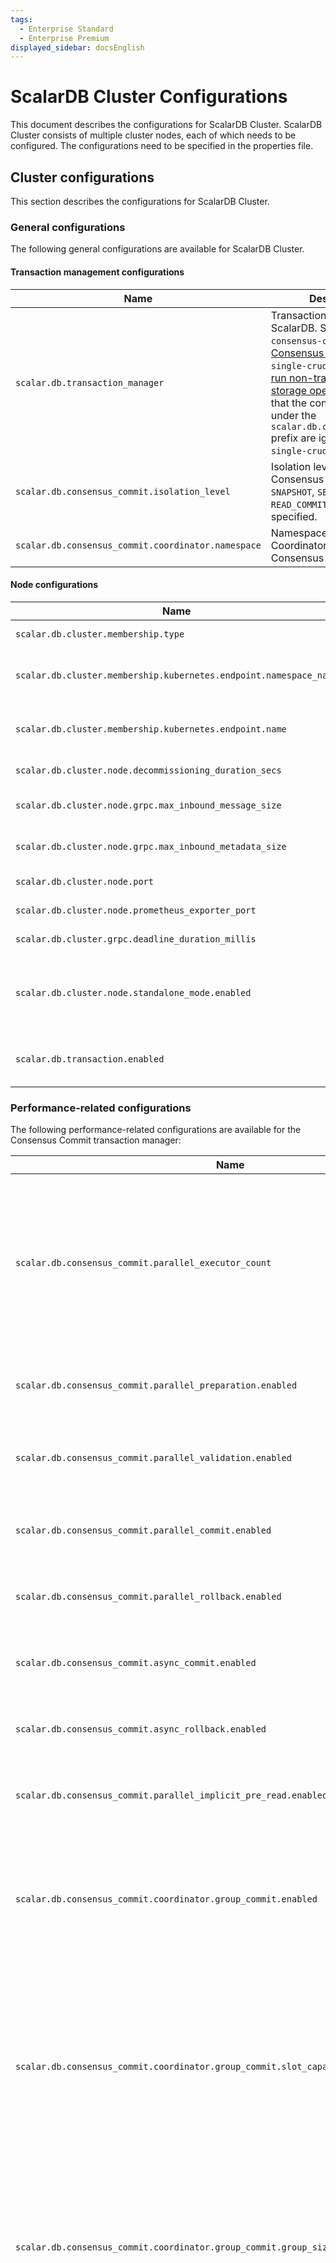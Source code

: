 ```yaml
---
tags:
  - Enterprise Standard
  - Enterprise Premium
displayed_sidebar: docsEnglish
---
```


# ScalarDB Cluster Configurations


This document describes the configurations for ScalarDB Cluster. ScalarDB Cluster consists of multiple cluster nodes, each of which needs to be configured. The configurations need to be specified in the properties file.

## Cluster configurations

This section describes the configurations for ScalarDB Cluster.

### General configurations

The following general configurations are available for ScalarDB Cluster.

#### Transaction management configurations

| Name                                                  | Description                                                                                                                                                                                                                                                                                                                                                                                                  | Default            |
|-------------------------------------------------------|--------------------------------------------------------------------------------------------------------------------------------------------------------------------------------------------------------------------------------------------------------------------------------------------------------------------------------------------------------------------------------------------------------------|--------------------|
| `scalar.db.transaction_manager`                       | Transaction manager of ScalarDB. Specify `consensus-commit` to use [Consensus Commit](../consensus-commit.mdx) or `single-crud-operation` to [run non-transactional storage operations](./run-non-transactional-storage-operations-through-scalardb-cluster.mdx). Note that the configurations under the `scalar.db.consensus_commit` prefix are ignored if you use `single-crud-operation`.                 | `consensus-commit` |
| `scalar.db.consensus_commit.isolation_level`          | Isolation level used for Consensus Commit. Either `SNAPSHOT`, `SERIALIZABLE`, or `READ_COMMITTED` can be specified.                                                                                                                                                                                                                                                                                          | `SNAPSHOT`         |
| `scalar.db.consensus_commit.coordinator.namespace`    | Namespace name of Coordinator tables used for Consensus Commit.                                                                                                                                                                                                                                                                                                                                                                        | `coordinator`      |

#### Node configurations

| Name                                                               | Description                                                                                         　                                                                                                                                                                                                                      | Default                |
|--------------------------------------------------------------------|----------------------------------------------------------------------------------------------------------------------------------------------------------------------------------------------------------------------------------------------------------------------------------------------------------------------------|------------------------|
| `scalar.db.cluster.membership.type`                                | Membership type. Currently, only `KUBERNETES` can be specified.                                                                                                                                                                                                                                                            | `KUBERNETES`           |
| `scalar.db.cluster.membership.kubernetes.endpoint.namespace_name`  | This configuration is for the `KUBERNETES` membership type. Namespace name for the [endpoint resource](https://kubernetes.io/docs/concepts/services-networking/service/#endpoints).                                                                                                                                        | `default`              |
| `scalar.db.cluster.membership.kubernetes.endpoint.name`            | This configuration is for the `KUBERNETES` membership type. Name of the [endpoint resource](https://kubernetes.io/docs/concepts/services-networking/service/#endpoints) to get the membership info.                                                                                                                        |                        |
| `scalar.db.cluster.node.decommissioning_duration_secs`             | Decommissioning duration in seconds.                                                                                                                                                                                                                                                                                       | `30`                   |
| `scalar.db.cluster.node.grpc.max_inbound_message_size`             | Maximum message size allowed to be received.                                                                                                                                                                                                                                                                               | The gRPC default value |
| `scalar.db.cluster.node.grpc.max_inbound_metadata_size`            | Maximum size of metadata allowed to be received.                                                                                                                                                                                                                                                                           | The gRPC default value |
| `scalar.db.cluster.node.port`                                      | Port number of the ScalarDB Cluster node.                                                                                                                                                                                                                                                                                  | `60053`                |
| `scalar.db.cluster.node.prometheus_exporter_port`                  | Port number of the Prometheus exporter.                                                                                                                                                                                                                                                                                    | `9080`                 |
| `scalar.db.cluster.grpc.deadline_duration_millis`                  | Deadline duration for gRPC in milliseconds.                                                                                                                                                                                                                                                                                | `60000` (60 seconds)   |
| `scalar.db.cluster.node.standalone_mode.enabled`                   | Whether standalone mode is enabled. Note that if standalone mode is enabled, the membership configurations (`scalar.db.cluster.membership.*`) will be ignored.                                                                                                                                                             | `false`                |
| `scalar.db.transaction.enabled`                                    | Whether the transaction feature is enabled. For example, if you use only the embedding feature, you can set this property to `false`.                                                                                                                                                                                      | `true`                 |

### Performance-related configurations

The following performance-related configurations are available for the Consensus Commit transaction manager:

| Name                                                                                   | Description                                                                                                                                                                                                                                                                               | Default                                                           |
|----------------------------------------------------------------------------------------|-------------------------------------------------------------------------------------------------------------------------------------------------------------------------------------------------------------------------------------------------------------------------------------------|-------------------------------------------------------------------|
| `scalar.db.consensus_commit.parallel_executor_count`                                   | Number of executors (threads) for parallel execution. This number refers to the total number of threads across transactions in a ScalarDB Cluster node or a ScalarDB process.                                                                                                             | `128`                                                             |
| `scalar.db.consensus_commit.parallel_preparation.enabled`                              | Whether or not the preparation phase is executed in parallel.                                                                                                                                                                                                                             | `true`                                                            |
| `scalar.db.consensus_commit.parallel_validation.enabled`                               | Whether or not the validation phase (in `EXTRA_READ`) is executed in parallel.                                                                                                                                                                                                            | The value of `scalar.db.consensus_commit.parallel_commit.enabled` |
| `scalar.db.consensus_commit.parallel_commit.enabled`                                   | Whether or not the commit phase is executed in parallel.                                                                                                                                                                                                                                  | `true`                                                            |
| `scalar.db.consensus_commit.parallel_rollback.enabled`                                 | Whether or not the rollback phase is executed in parallel.                                                                                                                                                                                                                                | The value of `scalar.db.consensus_commit.parallel_commit.enabled` |
| `scalar.db.consensus_commit.async_commit.enabled`                                      | Whether or not the commit phase is executed asynchronously.                                                                                                                                                                                                                               | `false`                                                           |
| `scalar.db.consensus_commit.async_rollback.enabled`                                    | Whether or not the rollback phase is executed asynchronously.                                                                                                                                                                                                                             | The value of `scalar.db.consensus_commit.async_commit.enabled`    |
| `scalar.db.consensus_commit.parallel_implicit_pre_read.enabled`                        | Whether or not implicit pre-read is executed in parallel.                                                                                                                                                                                                                                 | `true`                                                            |
| `scalar.db.consensus_commit.coordinator.group_commit.enabled`                          | Whether or not committing the transaction state is executed in batch mode. This feature can't be used with a two-phase commit interface.                                                                                                                                                  | `false`                                                           |
| `scalar.db.consensus_commit.coordinator.group_commit.slot_capacity`                    | Maximum number of slots in a group for the group commit feature. A large value improves the efficiency of group commit, but may also increase latency and the likelihood of transaction conflicts.[^1]                                                                                    | `20`                                                              |
| `scalar.db.consensus_commit.coordinator.group_commit.group_size_fix_timeout_millis`    | Timeout to fix the size of slots in a group. A large value improves the efficiency of group commit, but may also increase latency and the likelihood of transaction conflicts.[^1]                                                                                                        | `40`                                                              |
| `scalar.db.consensus_commit.coordinator.group_commit.delayed_slot_move_timeout_millis` | Timeout to move delayed slots from a group to another isolated group to prevent the original group from being affected by delayed transactions. A large value improves the efficiency of group commit, but may also increase the latency and the likelihood of transaction conflicts.[^1] | `1200`                                                            |
| `scalar.db.consensus_commit.coordinator.group_commit.old_group_abort_timeout_millis`   | Timeout to abort an old ongoing group. A small value reduces resource consumption through aggressive aborts, but may also increase the likelihood of unnecessary aborts for long-running transactions.                                                                                    | `60000`                                                           |
| `scalar.db.consensus_commit.coordinator.group_commit.timeout_check_interval_millis`    | Interval for checking the group commit–related timeouts.                                                                                                                                                                                                                                  | `20`                                                              |
| `scalar.db.consensus_commit.coordinator.group_commit.metrics_monitor_log_enabled`      | Whether or not the metrics of the group commit are logged periodically.                                                                                                                                                                                                                   | `false`                                                           |

### Storage-related configurations

ScalarDB has a storage (database) abstraction layer that supports multiple storage implementations. You can specify the storage implementation by using the `scalar.db.storage` property.

Select a database to see the configurations available for each storage.

<Tabs groupId="databases" queryString>
  <TabItem value="JDBC_databases" label="JDBC databases" default>
    The following configurations are available for JDBC databases:

    | Name                                                      | Description                                                                                                                                                                  | Default                      |
    |-----------------------------------------------------------|------------------------------------------------------------------------------------------------------------------------------------------------------------------------------|------------------------------|
    | `scalar.db.storage`                                       | `jdbc` must be specified.                                                                                                                                                    | -                            |
    | `scalar.db.contact_points`                                | JDBC connection URL.                                                                                                                                                         |                              |
    | `scalar.db.username`                                      | Username to access the database.                                                                                                                                             |                              |
    | `scalar.db.password`                                      | Password to access the database.                                                                                                                                             |                              |
    | `scalar.db.jdbc.connection_pool.min_idle`                 | Minimum number of idle connections in the connection pool.                                                                                                                   | `20`                         |
    | `scalar.db.jdbc.connection_pool.max_idle`                 | Maximum number of connections that can remain idle in the connection pool.                                                                                                   | `50`                         |
    | `scalar.db.jdbc.connection_pool.max_total`                | Maximum total number of idle and borrowed connections that can be active at the same time for the connection pool. Use a negative value for no limit.                        | `200`                        |
    | `scalar.db.jdbc.prepared_statements_pool.enabled`         | Setting this property to `true` enables prepared-statement pooling.                                                                                                          | `false`                      |
    | `scalar.db.jdbc.prepared_statements_pool.max_open`        | Maximum number of open statements that can be allocated from the statement pool at the same time. Use a negative value for no limit.                                         | `-1`                         |
    | `scalar.db.jdbc.isolation_level`                          | Isolation level for JDBC. `READ_UNCOMMITTED`, `READ_COMMITTED`, `REPEATABLE_READ`, or `SERIALIZABLE` can be specified.                                                       | Underlying-database specific |
    | `scalar.db.jdbc.table_metadata.connection_pool.min_idle`  | Minimum number of idle connections in the connection pool for the table metadata.                                                                                            | `5`                          |
    | `scalar.db.jdbc.table_metadata.connection_pool.max_idle`  | Maximum number of connections that can remain idle in the connection pool for the table metadata.                                                                            | `10`                         |
    | `scalar.db.jdbc.table_metadata.connection_pool.max_total` | Maximum total number of idle and borrowed connections that can be active at the same time for the connection pool for the table metadata. Use a negative value for no limit. | `25`                         |
    | `scalar.db.jdbc.admin.connection_pool.min_idle`           | Minimum number of idle connections in the connection pool for admin.                                                                                                         | `5`                          |
    | `scalar.db.jdbc.admin.connection_pool.max_idle`           | Maximum number of connections that can remain idle in the connection pool for admin.                                                                                         | `10`                         |
    | `scalar.db.jdbc.admin.connection_pool.max_total`          | Maximum total number of idle and borrowed connections that can be active at the same time for the connection pool for admin. Use a negative value for no limit.              | `25`                         |

:::note

If you're using SQLite3 as a JDBC database, you must set `scalar.db.contact_points` as follows:

```properties
scalar.db.contact_points=jdbc:sqlite:<SQLITE_DB_FILE_PATH>?busy_timeout=10000
```

Unlike other JDBC databases, [SQLite3 doesn't fully support concurrent access](https://www.sqlite.org/lang_transaction.html).
To avoid frequent errors caused internally by [`SQLITE_BUSY`](https://www.sqlite.org/rescode.html#busy), we recommend setting a [`busy_timeout`](https://www.sqlite.org/c3ref/busy_timeout.html) parameter.

:::
</TabItem>
<TabItem value="DynamoDB" label="DynamoDB">
The following configurations are available for DynamoDB:

    | Name                                  | Description                                                                                                                                                                                                                                                 | Default    |
    |---------------------------------------|-------------------------------------------------------------------------------------------------------------------------------------------------------------------------------------------------------------------------------------------------------------|------------|
    | `scalar.db.storage`                   | `dynamo` must be specified.                                                                                                                                                                                                                                 | -          |
    | `scalar.db.contact_points`            | AWS region with which ScalarDB should communicate (e.g., `us-east-1`).                                                                                                                                                                                      |            |
    | `scalar.db.username`                  | AWS access key used to identify the user interacting with AWS.                                                                                                                                                                                              |            |
    | `scalar.db.password`                  | AWS secret access key used to authenticate the user interacting with AWS.                                                                                                                                                                                   |            |
    | `scalar.db.dynamo.endpoint_override`  | Amazon DynamoDB endpoint with which ScalarDB should communicate. This is primarily used for testing with a local instance instead of an AWS service.                                                                                                        |            |
    | `scalar.db.dynamo.namespace.prefix`   | Prefix for the user namespaces and metadata namespace names. Since AWS requires having unique tables names in a single AWS region, this is useful if you want to use multiple ScalarDB environments (development, production, etc.) in a single AWS region. |            |
  </TabItem>
  <TabItem value="Cosmos_DB_for_NoSQL" label="Cosmos DB for NoSQL">
    The following configurations are available for CosmosDB for NoSQL:

    | Name                                 | Description                                                                                              | Default  |
    |--------------------------------------|----------------------------------------------------------------------------------------------------------|----------|
    | `scalar.db.storage`                  | `cosmos` must be specified.                                                                              | -        |
    | `scalar.db.contact_points`           | Azure Cosmos DB for NoSQL endpoint with which ScalarDB should communicate.                               |          |
    | `scalar.db.password`                 | Either a master or read-only key used to perform authentication for accessing Azure Cosmos DB for NoSQL. |          |
    | `scalar.db.cosmos.consistency_level` | Consistency level used for Cosmos DB operations. `STRONG` or `BOUNDED_STALENESS` can be specified.       | `STRONG` |
  </TabItem>
  <TabItem value="Cassandra" label="Cassandra">
    The following configurations are available for Cassandra:

    | Name                                    | Description                                                           | Default    |
    |-----------------------------------------|-----------------------------------------------------------------------|------------|
    | `scalar.db.storage`                     | `cassandra` must be specified.                                        | -          |
    | `scalar.db.contact_points`              | Comma-separated contact points.                                       |            |
    | `scalar.db.contact_port`                | Port number for all the contact points.                               |            |
    | `scalar.db.username`                    | Username to access the database.                                      |            |
    | `scalar.db.password`                    | Password to access the database.                                      |            |
  </TabItem>
</Tabs>

#### Multi-storage support

ScalarDB supports using multiple storage implementations simultaneously. You can use multiple storages by specifying `multi-storage` as the value for the `scalar.db.storage` property.

For details about using multiple storages, see [Multi-Storage Transactions](../multi-storage-transactions.mdx).

#### Cross-partition scan configurations

By enabling the cross-partition scan option as described below, the `Scan` operation can retrieve all records across partitions. In addition, you can specify arbitrary conditions and orderings in the cross-partition `Scan` operation by enabling `cross_partition_scan.filtering` and `cross_partition_scan.ordering`, respectively. Currently, the cross-partition scan with ordering option is available only for JDBC databases. To enable filtering and ordering, `scalar.db.cross_partition_scan.enabled` must be set to `true`.

For details on how to use cross-partition scan, see [Scan operation](../api-guide.mdx#scan-operation).

:::warning

For non-JDBC databases, we do not recommend enabling cross-partition scan with the `SERIALIAZABLE` isolation level because transactions could be executed at a lower isolation level (that is, `SNAPSHOT`). When using non-JDBC databases, use cross-partition scan at your own risk only if consistency does not matter for your transactions.

:::

| Name                                               | Description                                   | Default |
|----------------------------------------------------|-----------------------------------------------|---------|
| `scalar.db.cross_partition_scan.enabled`           | Enable cross-partition scan.                  | `false` |
| `scalar.db.cross_partition_scan.filtering.enabled` | Enable filtering in cross-partition scan.     | `false` |
| `scalar.db.cross_partition_scan.ordering.enabled`  | Enable ordering in cross-partition scan.      | `false` |

### GraphQL-related configurations

The configurations for ScalarDB Cluster GraphQL are as follows:

| Name                                                | Description                                                                                                                                 | Default              |
|-----------------------------------------------------|---------------------------------------------------------------------------------------------------------------------------------------------|----------------------|
| `scalar.db.graphql.enabled`                         | Whether ScalarDB Cluster GraphQL is enabled.                                                                                                | `false`              |
| `scalar.db.graphql.port`                            | Port number of the GraphQL server.                                                                                                          | `8080`               |
| `scalar.db.graphql.path`                            | Path component of the URL of the GraphQL endpoint.                                                                                          | `/graphql`           |
| `scalar.db.graphql.namespaces`                      | Comma-separated list of namespaces of tables for which the GraphQL server generates a schema. Note that at least one namespace is required. |                      |
| `scalar.db.graphql.graphiql`                        | Whether the GraphQL server serves [GraphiQL](https://github.com/graphql/graphiql) IDE.                                                      | `true`               |
| `scalar.db.graphql.schema_checking_interval_millis` | Interval in milliseconds at which GraphQL server will rebuild the GraphQL schema if any change is detected in the ScalarDB schema.          | `30000` (30 seconds) |

#### Creating or modifying the ScalarDB schema when the server is running

Since the GraphQL schema is statically built at server startup, if the ScalarDB schema is modified (for example, if a table is added, altered, or deleted), then the corresponding GraphQL schema won't reflect the changes unless it is rebuilt. To address this, the GraphQL server provides two mechanisms: a periodic check and an on-demand check.

##### Run periodic checks

The server periodically checks if changes in the ScalarDB schema occur and rebuilds the corresponding GraphQL schema if necessary. By default, the check occurs every 30 seconds, but the interval can be configured by using the `scalar.db.graphql.schema_checking_interval_millis` property. 

If you don't need to run periodic checks, you can disable it by setting the property value to `-1`.

##### Run on-demand checks

You can also request the server to check changes in the ScalarDB schema and rebuild the corresponding GraphQL schema if necessary by performing a POST request to the `/update-graphql-schema` endpoint of the HTTP API.

For example, if the HTTP API is running on `localhost:8080` and the `scalar.db.graphql.path` property is set to `/graphql`, this endpoint can be called by running the following command:

```console
curl -X POST http://localhost:8080/graphql/update-graphql-schema
```

### SQL-related configurations

The configurations for ScalarDB Cluster SQL are as follows:

| Name                                     | Description                                                                                              | Default       |
|------------------------------------------|----------------------------------------------------------------------------------------------------------|---------------|
| `scalar.db.sql.enabled`                  | Whether ScalarDB Cluster SQL is enabled.                                                                 | `false`       |
| `scalar.db.sql.statement_cache.enabled`  | Enable the statement cache.                                                                              | `false`       |
| `scalar.db.sql.statement_cache.size`     | Maximum number of cached statements.                                                                     | `100`         |
| `scalar.db.sql.default_transaction_mode` | Default transaction mode. `TRANSACTION` or `TWO_PHASE_COMMIT_TRANSACTION` can be set.                    | `TRANSACTION` |
| `scalar.db.sql.default_namespace_name`   | Default namespace name. If you don't specify a namespace name in your SQL statement, this value is used. |               |

## Other ScalarDB Cluster configurations

The following are additional configurations available for ScalarDB Cluster:

| Name                                                             | Description                                                                                                                                                                                                                                                                                                                                                                                                  | Default              |
|------------------------------------------------------------------|--------------------------------------------------------------------------------------------------------------------------------------------------------------------------------------------------------------------------------------------------------------------------------------------------------------------------------------------------------------------------------------------------------------|----------------------|
| `scalar.db.metadata.cache_expiration_time_secs`                  | ScalarDB has a metadata cache to reduce the number of requests to the database. This setting specifies the expiration time of the cache in seconds. If you specify `-1`, the cache will never expire.                                                                                                                                                                                                        | `60`                 |
| `scalar.db.active_transaction_management.expiration_time_millis` | ScalarDB maintains in-progress transactions, which can be resumed by using a transaction ID. This process expires transactions that have been idle for an extended period to prevent resource leaks. This setting specifies the expiration time of this transaction management feature in milliseconds.                                                                                                      | `60000` (60 seconds) |
| `scalar.db.consensus_commit.include_metadata.enabled`            | When using Consensus Commit, if this is set to `true`, `Get` and `Scan` operations results will contain transaction metadata. To see the transaction metadata columns details for a given table, you can use the `DistributedTransactionAdmin.getTableMetadata()` method, which will return the table metadata augmented with the transaction metadata columns. Using this configuration can be useful to investigate transaction-related issues. | `false`              |
| `scalar.db.default_namespace_name`                               | The given namespace name will be used by operations that do not already specify a namespace.                                                                                                                                                                                                                                                                                                                 |                      |

### ABAC configurations

The following shows the attribute-based access control (ABAC) configurations for ScalarDB Cluster.

:::warning

- The single CRUD operation transaction manager does not support ABAC.
- If you enable the ABAC feature, you will also need to do the following:
  - Enable authentication and authorization. For more information, see [Authenticate and Authorize Users](./scalardb-auth-with-sql.mdx).
  - Set [`scalar.db.cross_partition_scan.enabled`](#cross-partition-scan-configurations) to `true` for the system namespace (`scalardb` by default). This is because the ABAC feature performs cross-partition scans internally.

:::

| Name                               | Description                                 | Default |
|------------------------------------|---------------------------------------------|---------|
| `scalar.db.cluster.abac.enabled`   | Whether the ABAC feature is enabled.        | `false` |
| `scalar.db.cluster.abac.cache_expiration_time_millis` | The cache expiration time of the ABAC metadata cache in milliseconds. If you update the ABAC metadata, for example, the policy configuration, you might need to wait until this expiration time is reached for the changes to be applied. Setting this property to a low number may increase the number of accesses to the backend database and decrease performance. | `60000` (1 minute) |

## Client configurations

This section describes the general configurations for the ScalarDB Cluster client.

### Configurations for the primitive interface

The following table shows the general configurations for the ScalarDB Cluster client.

| Name                                               | Description                                                                                                                                                                                                                                                                                                                                                                                                                                                                                                                                                                                                                                                            | Default                |
|----------------------------------------------------|------------------------------------------------------------------------------------------------------------------------------------------------------------------------------------------------------------------------------------------------------------------------------------------------------------------------------------------------------------------------------------------------------------------------------------------------------------------------------------------------------------------------------------------------------------------------------------------------------------------------------------------------------------------------|------------------------|
| `scalar.db.transaction_manager`                    | `cluster` should be specified.                                                                                                                                                                                                                                                                                                                                                                                                                                                                                                                                                                                                                                         | -                      |
| `scalar.db.contact_points`                         | Contact point of the cluster. If you use the `indirect` client mode, specify the IP address of the load balancer in front of your cluster nodes by using the format `indirect:<the load balancer IP address>`. If you use the `direct-kubernetes` client mode, specify the namespace name (optional) and the name of the [endpoint resource](https://kubernetes.io/docs/concepts/services-networking/service/#endpoints) to get the membership information by using the format `direct-kubernetes:<namespace name>/<endpoint name>` or just `direct-kubernetes:<endpoint name>`. If you don't specify the namespace name, the client will use the `default` namespace. |                        |
| `scalar.db.contact_port`                           | Port number for the contact point.                                                                                                                                                                                                                                                                                                                                                                                                                                                                                                                                                                                                                                     | `60053`                |
| `scalar.db.cluster.grpc.deadline_duration_millis`  | Deadline duration for gRPC in millis.                                                                                                                                                                                                                                                                                                                                                                                                                                                                                                                                                                                                                                  | `60000` (60 seconds)   |
| `scalar.db.cluster.grpc.max_inbound_message_size`  | Maximum message size allowed for a single gRPC frame.                                                                                                                                                                                                                                                                                                                                                                                                                                                                                                                                                                                                                  | The gRPC default value |
| `scalar.db.cluster.grpc.max_inbound_metadata_size` | Maximum size of metadata allowed to be received.                                                                                                                                                                                                                                                                                                                                                                                                                                                                                                                                                                                                                       | The gRPC default value |

For example, if you use the `indirect` client mode and the load balancer IP address is `192.168.10.1`, you can configure the client as follows:

```properties
scalar.db.transaction_manager=cluster
scalar.db.contact_points=indirect:192.168.10.1
```

Or if you use the `direct-kubernetes` client mode, with the namespace of the endpoint as `ns` and the endpoint name as `scalardb-cluster`, you can configure the client as follows:

```properties
scalar.db.transaction_manager=cluster
scalar.db.contact_points=direct-kubernetes:ns/scalardb-cluster
```

### Configurations for the SQL interface

The following table shows the configurations for the ScalarDB Cluster SQL client.

| Name                                               | Description                                                                                                                                                                                                                                                                                                                                                                                                                                                                                                                                                                                                                                                            | Default                |
|----------------------------------------------------|------------------------------------------------------------------------------------------------------------------------------------------------------------------------------------------------------------------------------------------------------------------------------------------------------------------------------------------------------------------------------------------------------------------------------------------------------------------------------------------------------------------------------------------------------------------------------------------------------------------------------------------------------------------------|------------------------|
| `scalar.db.sql.connection_mode`                    | `cluster` should be specified.                                                                                                                                                                                                                                                                                                                                                                                                                                                                                                                                                                                                                                         | -                      |
| `scalar.db.sql.cluster_mode.contact_points`        | Contact point of the cluster. If you use the `indirect` client mode, specify the IP address of the load balancer in front of your cluster nodes by using the format `indirect:<the load balancer IP address>`. If you use the `direct-kubernetes` client mode, specify the namespace name (optional) and the name of the [endpoint resource](https://kubernetes.io/docs/concepts/services-networking/service/#endpoints) to get the membership information by using the format `direct-kubernetes:<namespace name>/<endpoint name>` or just `direct-kubernetes:<endpoint name>`. If you don't specify the namespace name, the client will use the `default` namespace. |                        |
| `scalar.db.sql.cluster_mode.contact_port`          | Port number for the contact point.                                                                                                                                                                                                                                                                                                                                                                                                                                                                                                                                                                                                                                     | `60053`                |
| `scalar.db.sql.default_transaction_mode`           | Default transaction mode. `TRANSACTION` or `TWO_PHASE_COMMIT_TRANSACTION` can be set.                                                                                                                                                                                                                                                                                                                                                                                                                                                                                                                                                                                  | `TRANSACTION`          |
| `scalar.db.sql.default_namespace_name`             | Default namespace name. If you don't specify a namespace name in your SQL statement, this value is used.                                                                                                                                                                                                                                                                                                                                                                                                                                                                                                                                                               |                        |
| `scalar.db.cluster.grpc.deadline_duration_millis`  | Deadline duration for gRPC in millis.                                                                                                                                                                                                                                                                                                                                                                                                                                                                                                                                                                                                                                  | `60000` (60 seconds)   |
| `scalar.db.cluster.grpc.max_inbound_message_size`  | Maximum message size allowed for a single gRPC frame.                                                                                                                                                                                                                                                                                                                                                                                                                                                                                                                                                                                                                  | The gRPC default value |
| `scalar.db.cluster.grpc.max_inbound_metadata_size` | Maximum size of metadata allowed to be received.                                                                                                                                                                                                                                                                                                                                                                                                                                                                                                                                                                                                                       | The gRPC default value |

For example, if you use the `indirect` client mode and the load balancer IP address is `192.168.10.1`, you can configure the client as follows:

```properties
scalar.db.sql.connection_mode=cluster
scalar.db.sql.cluster_mode.contact_points=indirect:192.168.10.1
```

Or if you use the `direct-kubernetes` client mode, with the namespace of the endpoint as `ns` and the endpoint name as `scalardb-cluster`, you can configure the client as follows:

```properties
scalar.db.sql.connection_mode=cluster
scalar.db.sql.cluster_mode.contact_points=direct-kubernetes:ns/scalardb-cluster
```

For details about how to configure ScalarDB JDBC, see [JDBC connection URL](../scalardb-sql/jdbc-guide.mdx#jdbc-connection-url).

For details about how to configure Spring Data JDBC for ScalarDB, see [Configurations](../scalardb-sql/spring-data-guide.mdx#configurations).

## Configuration example - App, ScalarDB Cluster, and database

```mermaid
flowchart LR
    app["App -<br />ScalarDB library with gRPC"]
    cluster["ScalarDB Cluster -<br />(ScalarDB library with<br />Consensus Commit)"]
    db[(Underlying storage or database)]
    app --> cluster --> db
```

In this example configuration, the app (ScalarDB library with gRPC) connects to an underlying storage or database (in this case, Cassandra) through ScalarDB Cluster, which is a component that is available only in the ScalarDB Enterprise edition.

:::note

This configuration is acceptable for production use because ScalarDB Cluster implements the [Scalar Admin](https://github.com/scalar-labs/scalar-admin) interface, which enables you to take transactionally consistent backups for ScalarDB by pausing ScalarDB Cluster.

:::

The following is an example of the configuration for connecting the app to the underlying database through ScalarDB Cluster:

```properties
# Transaction manager implementation.
scalar.db.transaction_manager=cluster

# Contact point of the cluster.
scalar.db.contact_points=indirect:<SCALARDB_CLUSTER_CONTACT_POINT>
```

For details about client configurations, see the [ScalarDB Cluster client configurations](#client-configurations).

[^1]: It's worth benchmarking the performance with a few variations (for example, 75% and 125% of the default value) on the same underlying storage that your application uses, considering your application's access pattern, to determine the optimal configuration as it really depends on those factors. Also, it's important to benchmark combinations of these parameters (for example, first, `slot_capacity:20` and `group_size_fix_timeout_millis:40`; second, `slot_capacity:30` and `group_size_fix_timeout_millis:40`; and third, `slot_capacity:20` and `group_size_fix_timeout_millis:80`) to determine the optimal combination.
